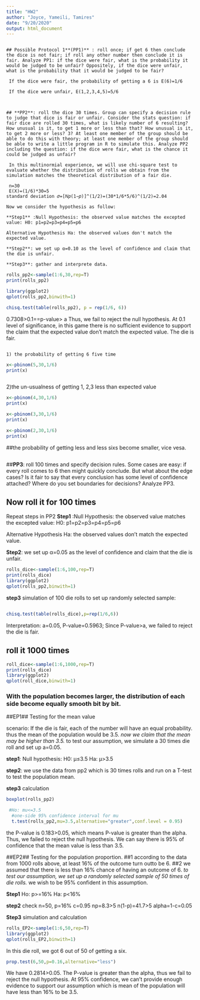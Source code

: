 ```yaml
---
title: "HW2"
author: "Joyce, Yameili, Tamires"
date: "9/20/2020"
output: html_document
---
```

```

## Possible Protocol 1**(PP1)** : roll once; if get 6 then conclude the dice is not fair; if roll any other number then conclude it is fair. Analyze PP1: if the dice were fair, what is the probability it would be judged to be unfair? Oppositely, if the dice were unfair, what is the probability that it would be judged to be fair?
 
 If the dice were fair, the probability of getting a 6 is E(6)=1/6
 
 If the dice were unfair, E(1,2,3,4,5)=5/6
  
  

## **PP2**: roll the dice 30 times. Group can specify a decision rule to judge that dice is fair or unfair. Consider the stats question: if fair dice are rolled 30 times, what is likely number of 6 resulting? How unusual is it, to get 1 more or less than that? How unusual is it, to get 2 more or less? 3? At least one member of the group should be able to do this with theory; at least one member of the group should be able to write a little program in R to simulate this. Analyze PP2 including the question: if the dice were fair, what is the chance it could be judged as unfair?
  
 In this multinormial experience, we will use chi-square test to evaluate whether the distribution of rolls we obtain from the simulation matches the theoretical distribution of a fair die.
 
 n=30
 E(X)=(1/6)*30=5
standard deviation 𝜎=[𝑁𝑝(1−𝑝)]^(1/2)=(30*1/6*5/6)^(1/2)=2.04

Now we consider the hypothesis as follow:

**Step1** :Null Hypothesis: the observed value matches the excepted value: H0: p1=p2=p3=p4=p5=p6

Alternative Hypothesis Ha: the observed values don't match the expected value.

**Step2**: we set up α=0.10 as the level of confidence and claim that the die is unfair.

**Step3**: gather and interprete data.

```
```r
rolls_pp2<-sample(1:6,30,rep=T)
print(rolls_pp2)
```

```r
library(ggplot2)
qplot(rolls_pp2,binwith=1)
```
```r
chisq.test(table(rolls_pp2), p = rep(1/6, 6))
```
0.7308>0.1==p-value> a
Thus, we fail to reject the null hypothesis. At 0.1 level of significance, in this game there is no sufficient evidence to support the claim that the expected value don't match the expected value. The die is fair.

```

1) the probability of getting 6 five time
```
```r
x<-pbinom(5,30,1/6)
print(x)
```

```r

```

2)the un-usualness of getting 1, 2,3 less than expected value

```r
x<-pbinom(4,30,1/6)
print(x)
```

```r
x<-pbinom(3,30,1/6)
print(x)
```
```r
x<-pbinom(2,30,1/6)
print(x)
```
##the probability of getting less and less sixs become smaller, vice vesa. 


```
```
##**PP3**: roll 100 times and specify decision rules. Some cases are easy: if every roll comes to 6 then might quickly conclude. But what about the edge cases? Is it fair to say that every conclusion has some level of confidence attached? Where do you set boundaries for decisions? Analyze PP3.

## Now roll it for 100 times
Repeat steps in PP2
**Step1** :Null Hypothesis: the observed value matches the excepted value: H0: p1=p2=p3=p4=p5=p6

Alternative Hypothesis Ha: the observed values don't match the expected value.

**Step2**: we set up α=0.05 as the level of confidence and claim that the die is unfair.
```r
rolls_dice<-sample(1:6,100,rep=T)
print(rolls_dice)
library(ggplot2)
qplot(rolls_pp2,binwith=1)
```

**step3** simulation of 100 die rolls to set up randomly selected sample:

```

```

```r
chisq.test(table(rolls_dice),p=rep(1/6,6))
```

Interpretation: 
a=0.05, P-value=0.5963; Since P-value>a, we failed to reject the die is fair.


## roll it 1000 times
```r
roll_dice<-sample(1:6,1000,rep=T)
print(rolls_dice)
library(ggplot2)
qplot(roll_dice,binwith=1)

```


 
### With the population becomes larger, the distribution of each side become equally smooth bit by bit. 

##EP1## Testing for the mean value

scenario: If the die is fair, each of the number will have an equal probability. thus the mean of the population would be 3.5.
  *now we claim that the mean may be higher than 3.5.
  *to test our assumption, we simulate a 30 times die roll and set up a=0.05.
  
**step1**: Null hypothesis: H0: μ≤3.5
                            Ha: μ>3.5

**step2**: we use the data from pp2 which is 30 times rolls and run on a T-test to test the population mean.

**step3** calculation 
```r
boxplot(rolls_pp2)
```

```r
 #Ho: mu<=3.5
  #one-side 95% confidence interval for mu
  t.test(rolls_pp2,mu=3.5,alternative="greater",conf.level = 0.95)
```

the P-value is 0.183>0.05, which means P-value is greater than the alpha. Thus, we failed to reject the null hypothesis. We can say there is 95% of confidence that the mean value is less than 3.5.



##EP2## Testing for the population proportion. 
##1 according to the data from 1000 rolls above, at least 16% of the outcome turn outto be 6.
##2 we assumed that there is less than 16% chance of having an outcome of 6.
  *to test our assumption, we set up a randomly selected sample of 50 times of die rolls.
  *we wish to be 95% confident in this assumption. 

**Step1** Ho: p>=16%  Ha: p<16%

**step2** check
n=50, p=16% c=0.95
np=8.3>5  n(1-p)=41.7>5
alpha=1-c=0.05

**Step3** simulation and calculation
```r
rolls_EP2<-sample(1:6,50,rep=T)
library(ggplot2)
qplot(rolls_EP2,binwith=1)

```
In this die roll, we got 6 out of 50 of getting a six.
```r
prop.test(6,50,p=0.16,alternative="less")
```
We have 0.2814>0.05. The P-value is greater than the alpha, thus we fail to reject the null hypothesis. At 95% confidence, we can't provide enough evidence to support our assumption which  is mean of the population will have less than 16% to be 3.5.
